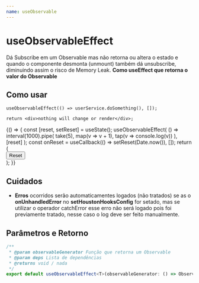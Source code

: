 ```yaml
---
name: useObservable
---
```






# useObservableEffect

Dá Subscribe em um Observable mas não retorna ou altera o estado
e quando o componente desmonta (unmount) também dá unsubscribe,
diminuindo assim o risco de Memory Leak. **Como useEffect que retorna o valor do Observable**

## Como usar

```tsx
useObservableEffect(() => userService.doSomething(), []);

return <div>nothing will change or render</div>;
```

<Playground>
  {() => {
    const [reset, setReset] = useState();
    useObservableEffect(
      () =>
        interval(1000).pipe(
          take(5),
          map(v => v + 1),
          tap(v => console.log(v))
        ),
      [reset]
    );
    const onReset = useCallback(() => setReset(Date.now()), []);
    return (
      <div>
        <Button onClick={onReset}>Reset</Button>
      </div>
    );
  }}
</Playground>

## Cuidados

- **Erros** ocorridos serão automaticamentes logados (não tratados) se as o **onUnhandledError** no **setHoustonHooksConfig**
  for setado, mas se utilizar o operador catchError esse erro não será logado pois foi previamente tratado,
  nesse caso o log deve ser feito manualmente.

## Parâmetros e Retorno

```ts
/**
 * @param observableGenerator Função que retorna um Observable
 * @param deps Lista de dependências
 * @returns void / nada
 */
export default useObservableEffect<T>(observableGenerator: () => Observable<T>, deps: React.DependencyList): void;
```

